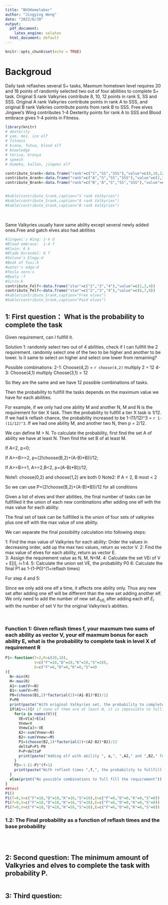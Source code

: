 ```yaml
---
title: "BH3Homelabor"
author: "Jingying Weng"
date: "2022/6/30"
output:
  pdf_document: 
    latex_engine: xelatex
  html_document: default
---
```


```r
knitr::opts_chunk$set(echo = TRUE)
```

# Backgroud

Daily task reflashes several S+ tasks, Maxmum hometown level requires 20 and 18 points of randomly selected two out of four abilities to complete S+ task. Original S rank Valkyries contribute 8, 10, 12 points in rank S, SS and SSS. Original A rank Valkyries contribute points in rank A to SSS, and original B rank Valkries contribute points from rank B to SSS. Free elves Jingwei's Wing contributes 1-4 Dexterity points for rank A to SSS and Blood embrace gives 1-4 points in Fitness.

```r
library(knitr)
# dexterity
# yae, mei, ice elf
# fitness
# kiana, fuhua, blood elf
# knowledge
# terisa, bronya
# speech
# Himeko, kallen, jingwei elf

contribute_Srank<-data.frame("rank"=c("S","SS","SSS"),"value"=c(8,10,12))
contribute_Arank<-data.frame("rank"=c("A","S","SS","SSS"),"value"=c(2,3,4,6))
contribute_Brank<-data.frame("rank"=c("B","A","S","SS","SSS"),"value"=c(1,1,2,3,4))


#kable(contribute_Srank,caption="S rank Valkyries")
#kable(contribute_Srank,caption="A rank Valkyries")
#kable(contribute_Srank,caption="B rank Valkyries")

```

<br>

Same Valkyries usually have same ability except several newly added ones.Free and gatch elves also had abilities

```r
#Jingwei's Wing: 1-4 d
#Blood embrace:  1-4 f
#Klein: 6 k
#Blade Durandal: 6 f
#Selune's Elegy:d
#Book of fuxi:k
#water's edge:d
#Tesla zero:s
#Beela :f
#Sirin:k
contribute_Felf<-data.frame("star"=c("2","3","4"),"value"=c(2,3,4))
contribute_Pelf<-data.frame("star"=c("2","3","4"),"value"=c(6,7,8))
#kable(contribute_Srank,caption="Free elves")
#kable(contribute_Srank,caption="Paid elves")
```

## 1: First question： What is the probability to complete the task

Given requirement, can I fullfill it.

Solution 1: randomly select two out of 4 abilities, check if I can fullfill the 2 requirement. randomly select one of the two to be higher and another to be lower. Is it same to select on higher and select one lower from remaining?

Possible combinations:
2-1: Choose(4,2) = `r choose(4,2)` multiply 2 = 12
4-3: Choose(4,1) multiply Choose(3,1) = 12

So they are the same and we have 12 possible combinations of tasks.

Then the probability to fullfill the tasks depends on the maximum value we have for each abilities.

For example, if we only had one ability M and another N, M and N is the requirement for tier X task. Then the probability to fullfill a tier X task is 1/12. If we had k reflash chance, the probability increased to be 1-(11/12)^3 = `r 1-(11/12)^3`. If we had one ability M, and another two N, then p = 2/12.

We can define M > N. To calculate the probability, first find the set A of ability we have at least N. Then find the set B of at least M.

If A<2,    p=0;

If A>=B>=2, p=(2!choose(B,2)+(A-B)*B))/12;

If A>=B>=1, A>=2,B<2, p=(A-B)*B))/12;

Note1: choose(0,2) and choose(1,2) are both 0
Note2: If A < 2, B most < 2

So we can use P=(2!choose(B,2)+(A-B)*B))/12 for all conditions

Given a list of elves and their abilities, the final number of tasks can be fullfilled it the union of each new combinations after adding one elf with the max value for each ability.

The final set of task can be fullfilled is the union of four sets of valkyries plus one elf with the max value of one ability.

We can separate the final possibility calculation into following steps:

1: Find the max value of Valkyries for each ability: Order the values in decreasing order, add up the max two values, return as vector V.
2: Find the max value of elves for each ability, return as vector E.  
3: Assign the requirement value as N, M, N<M.
4: Calculate the set VEi of V + E[i], i=1:4.
5: Calculate the union set VE, the probability P0
6: Calculate the final P1 as 1-(1-P0)^(1+reflash times)

For step 4 and 5:

Since we only add one elf a time, it affects one ability only. Thus any new set after adding one elf will be different than the new set adding another elf. We only need to add the number of new set $\Delta_{VE_i}$ after adding each elf $E_i$ with the number of set V for the original Valkyries's abilities.  




<br>


### Function 1: Given reflash times f, your maxmum two sums of each ability as vector V, your elf maxmum bonus for each ability E, what is the probability to complete task in level X of requirement R
```r
P1<-function(f=2,R=c(20,18),
             V=c("F"=18,"D"=18,"K"=18,"S"=18),
             E=c("F"=6,"D"=0,"K"=6,"S"=4)
){
  N<-min(R)
  M<-max(R)
  A1<-sum(V>=N)
  B1<-sum(V>=M)
  P0=(choose(B1,2)*factorial(2)+(A1-B1)*B1)/12
  P=P0
  print(paste("With original Valkyries set, the probability to complete the task is ",round(P,3),sep=""))
  if(A1>=1){# if none of them are at least N, it is impossible to fullfill the requirement
    for(a in names(V)){
      VE=V[a]+E[a]
      Vnew=V
      Vnew[a]<-VE
      A2<-sum(Vnew>=N)
      B2<-sum(Vnew>=M)
      P1=(choose(B2,2)*factorial(2)+(A2-B2)*B2)/12
      deltaP=P1-P0
      P=P+deltaP
      print(paste("Adding elf with ability ", a,", ",A2," and ",B2," fullfill requirement ", R[1],", ",R[2], ", ",round(deltaP,3)," more likely to complete the task",sep=""))
    }
    P2<-1-(1-P)^(f+1)
    print(paste("With reflash times ",f,", the probability to fullfill the requirement increased from ",round(P,3)," to ",round(P2,3),sep=""))
  }
  else(print("No possible combinations to full fill the requirement"))
}
##test
P1()
P1(f=0,V=c("F"=18,"D"=18,"K"=16,"S"=16),E=c("F"=0,"D"=0,"K"=0,"S"=0))
P1(f=0,V=c("F"=18,"D"=18,"K"=16,"S"=16),E=c("F"=6,"D"=0,"K"=0,"S"=0))
P1(f=0,V=c("F"=18,"D"=18,"K"=16,"S"=16),E=c("F"=6,"D"=0,"K"=6,"S"=0))
```

### 1.2: The Final probability as a function of reflash times and the base probability

```r


```


<br>

## 2: Second question: The minimum amount of Valkyries and elves to complete the task with probability P.

```r




```









## 3: Third question: 